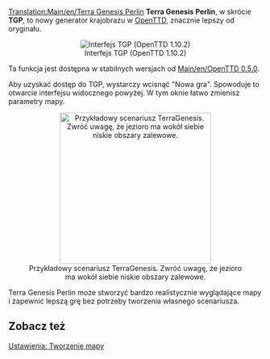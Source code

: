 [[Translation:Main/en/Terra Genesis Perlin]]
{{en/-}}
'''Terra Genesis Perlin''', w skrócie '''TGP''', to nowy generator krajobrazu w [[Main/pl/OpenTTD|OpenTTD]], znacznie lepszy od oryginału.
<center>[[File:en/Terra.png|frame|center|Interfejs TGP (OpenTTD 1.10.2)]]</center>

Ta funkcja jest dostępna w stabilnych wersjach od [[Main/en/OpenTTD 0.5.0]].

Aby uzyskać dostęp do TGP, wystarczy wcisnąć "Nowa gra". Spowoduje to otwarcie interfejsu widocznego powyżej. W tym oknie łatwo zmienisz parametry mapy.

<center>[[File:en/TGP Example.png|thumb|300px|center|Przykładowy scenariusz TerraGenesis. Zwróć uwagę, że jezioro ma wokół siebie niskie obszary zalewowe.]]</center>

Terra Genesis Perlin może stworzyć bardzo realistycznie wyglądające mapy i zapewnić lepszą grę bez potrzeby tworzenia własnego scenariusza.

==Zobacz też==
[[Main/pl/Ustawienia/Tworzenie mapy|Ustawienia: Tworzenie mapy]]